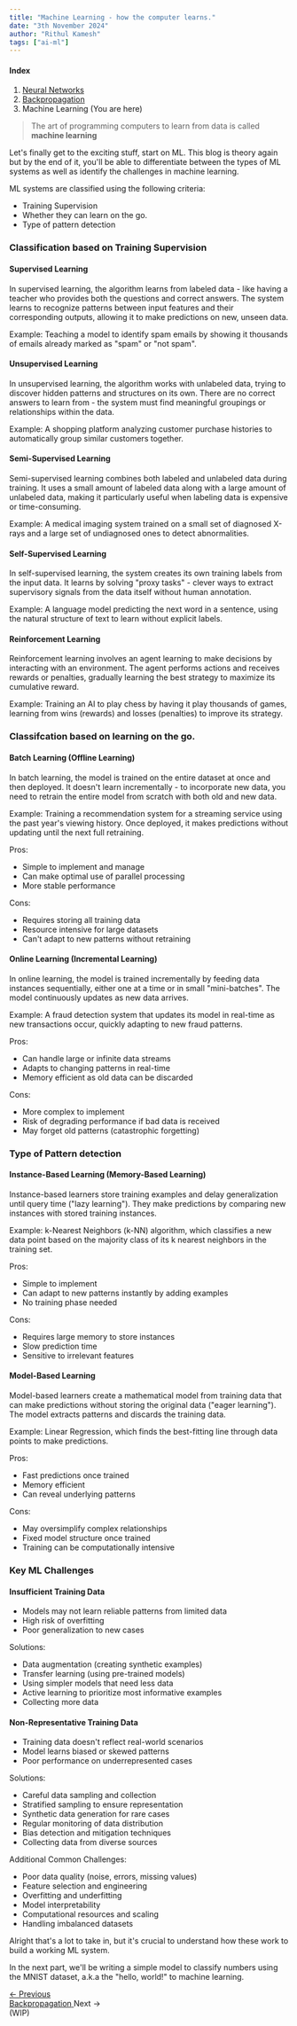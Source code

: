```yaml
---
title: "Machine Learning - how the computer learns."
date: "3th November 2024"
author: "Rithul Kamesh"
tags: ["ai-ml"]
---
```



#### Index
1. [Neural Networks](/blog/neural-nets)
2. [Backpropagation](/blog/backpropagation)
3. Machine Learning (You are here)


> The art of programming computers to learn from data is called **machine learning**

Let's finally get to the exciting stuff, start on ML. This blog is theory again but by the end of it, you'll be able to differentiate between the types of ML systems as well as identify the challenges in machine learning.

ML systems are classified using the following criteria:
- Training Supervision
- Whether they can learn on the go.
- Type of pattern detection

### Classification based on Training Supervision
#### Supervised Learning
In supervised learning, the algorithm learns from labeled data - like having a teacher who provides both the questions and correct answers. The system learns to recognize patterns between input features and their corresponding outputs, allowing it to make predictions on new, unseen data.

Example: Teaching a model to identify spam emails by showing it thousands of emails already marked as "spam" or "not spam".

#### Unsupervised Learning
In unsupervised learning, the algorithm works with unlabeled data, trying to discover hidden patterns and structures on its own. There are no correct answers to learn from - the system must find meaningful groupings or relationships within the data.

Example: A shopping platform analyzing customer purchase histories to automatically group similar customers together.

#### Semi-Supervised Learning
Semi-supervised learning combines both labeled and unlabeled data during training. It uses a small amount of labeled data along with a large amount of unlabeled data, making it particularly useful when labeling data is expensive or time-consuming.

Example: A medical imaging system trained on a small set of diagnosed X-rays and a large set of undiagnosed ones to detect abnormalities.

#### Self-Supervised Learning
In self-supervised learning, the system creates its own training labels from the input data. It learns by solving "proxy tasks" - clever ways to extract supervisory signals from the data itself without human annotation.

Example: A language model predicting the next word in a sentence, using the natural structure of text to learn without explicit labels.

#### Reinforcement Learning
Reinforcement learning involves an agent learning to make decisions by interacting with an environment. The agent performs actions and receives rewards or penalties, gradually learning the best strategy to maximize its cumulative reward.

Example: Training an AI to play chess by having it play thousands of games, learning from wins (rewards) and losses (penalties) to improve its strategy.

### Classifcation based on learning on the go.
#### Batch Learning (Offline Learning)
In batch learning, the model is trained on the entire dataset at once and then deployed. It doesn't learn incrementally - to incorporate new data, you need to retrain the entire model from scratch with both old and new data.

Example: Training a recommendation system for a streaming service using the past year's viewing history. Once deployed, it makes predictions without updating until the next full retraining.

Pros:
- Simple to implement and manage
- Can make optimal use of parallel processing
- More stable performance

Cons:
- Requires storing all training data
- Resource intensive for large datasets
- Can't adapt to new patterns without retraining

#### Online Learning (Incremental Learning)
In online learning, the model is trained incrementally by feeding data instances sequentially, either one at a time or in small "mini-batches". The model continuously updates as new data arrives.

Example: A fraud detection system that updates its model in real-time as new transactions occur, quickly adapting to new fraud patterns.

Pros:
- Can handle large or infinite data streams
- Adapts to changing patterns in real-time
- Memory efficient as old data can be discarded

Cons:
- More complex to implement
- Risk of degrading performance if bad data is received
- May forget old patterns (catastrophic forgetting)

### Type of Pattern detection
#### Instance-Based Learning (Memory-Based Learning)
Instance-based learners store training examples and delay generalization until query time ("lazy learning"). They make predictions by comparing new instances with stored training instances.

Example: k-Nearest Neighbors (k-NN) algorithm, which classifies a new data point based on the majority class of its k nearest neighbors in the training set.

Pros:
- Simple to implement
- Can adapt to new patterns instantly by adding examples
- No training phase needed

Cons:
- Requires large memory to store instances
- Slow prediction time
- Sensitive to irrelevant features

#### Model-Based Learning
Model-based learners create a mathematical model from training data that can make predictions without storing the original data ("eager learning"). The model extracts patterns and discards the training data.

Example: Linear Regression, which finds the best-fitting line through data points to make predictions.

Pros:
- Fast predictions once trained
- Memory efficient
- Can reveal underlying patterns

Cons:
- May oversimplify complex relationships
- Fixed model structure once trained
- Training can be computationally intensive

### Key ML Challenges

#### Insufficient Training Data
- Models may not learn reliable patterns from limited data
- High risk of overfitting
- Poor generalization to new cases

Solutions:
- Data augmentation (creating synthetic examples)
- Transfer learning (using pre-trained models)
- Using simpler models that need less data
- Active learning to prioritize most informative examples
- Collecting more data

#### Non-Representative Training Data
- Training data doesn't reflect real-world scenarios
- Model learns biased or skewed patterns
- Poor performance on underrepresented cases

Solutions:
- Careful data sampling and collection
- Stratified sampling to ensure representation
- Synthetic data generation for rare cases
- Regular monitoring of data distribution
- Bias detection and mitigation techniques
- Collecting data from diverse sources

Additional Common Challenges:
- Poor data quality (noise, errors, missing values)
- Feature selection and engineering
- Overfitting and underfitting
- Model interpretability
- Computational resources and scaling
- Handling imbalanced datasets

Alright that's a lot to take in, but it's crucial to understand how these work to build a working ML system.

In the next part, we'll be writing a simple model to classify numbers using the MNIST dataset, a.k.a the "hello, world!" to machine learning.


<div style={{
    display: 'flex',
    justifyContent: 'space-between',
    marginTop: '2rem',
    paddingTop: '1rem',
}}>
        <a
        href="/blog/backpropagation"
        style={{
        textDecoration: 'none'
        }}
    >
        ← Previous<br/>
        <span style={{fontWeight: 500, textDecoration: 'underline'
}}>Backpropagation</span>
    </a>
    <a
        style={{
            textAlign: 'right',
            textDecoration: 'none',
            color: "#999",
        }}
    >
        Next →<br/>
        <span style={{fontWeight: 500, textDecoration: "underline"}}>(WIP)</span>
    </a>
</div>
